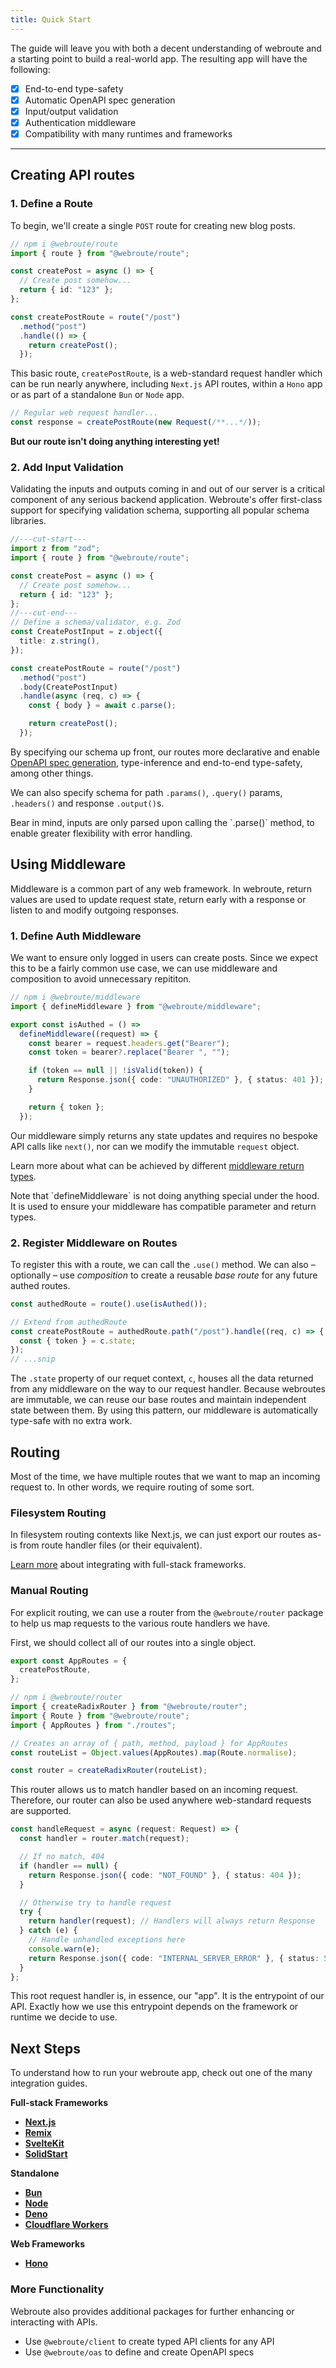 ```yaml
---
title: Quick Start
---
```


The guide will leave you with both a decent understanding of webroute and a starting point to build a real-world app. The resulting app will have the following:

- [x] End-to-end type-safety
- [x] Automatic OpenAPI spec generation
- [x] Input/output validation
- [x] Authentication middleware
- [x] Compatibility with many runtimes and frameworks

---

## Creating API routes

### 1. Define a Route

To begin, we'll create a single `POST` route for creating new blog posts.

```ts twoslash
// npm i @webroute/route
import { route } from "@webroute/route";

const createPost = async () => {
  // Create post somehow...
  return { id: "123" };
};

const createPostRoute = route("/post")
  .method("post")
  .handle(() => {
    return createPost();
  });
```

This basic route, `createPostRoute`, is a web-standard request handler which can be run nearly anywhere, including `Next.js` API routes, within a `Hono` app or as part of a standalone `Bun` or `Node` app.

```ts
// Regular web request handler...
const response = createPostRoute(new Request(/**...*/));
```

**But our route isn't doing anything interesting yet!**

### 2. Add Input Validation

Validating the inputs and outputs coming in and out of our server is a critical component of any serious backend application. Webroute's offer first-class support for specifying validation schema, supporting all popular schema libraries.

```ts twoslash {10-15}
//---cut-start---
import z from "zod";
import { route } from "@webroute/route";

const createPost = async () => {
  // Create post somehow...
  return { id: "123" };
};
//---cut-end---
// Define a schema/validator, e.g. Zod
const CreatePostInput = z.object({
  title: z.string(),
});

const createPostRoute = route("/post")
  .method("post")
  .body(CreatePostInput)
  .handle(async (req, c) => {
    const { body } = await c.parse();

    return createPost();
  });
```

By specifying our schema up front, our routes more declarative and enable [OpenAPI spec generation](/docs/building-apps/openapi), type-inference and end-to-end type-safety, among other things.

We can also specify schema for path `.params()`, `.query()` params, `.headers()` and response `.output()`s.

<Callout title="Validating inputs">
  Bear in mind, inputs are only parsed upon calling the `.parse()` method, to
  enable greater flexibility with error handling.
</Callout>

## Using Middleware

Middleware is a common part of any web framework. In webroute, return values are used to update request state, return early with a response or listen to and modify outgoing responses.

### 1. Define Auth Middleware

We want to ensure only logged in users can create posts. Since we expect this to be a fairly common use case, we can use middleware and composition to avoid unnecessary repititon.

```ts
// npm i @webroute/middleware
import { defineMiddleware } from "@webroute/middleware";

export const isAuthed = () =>
  defineMiddleware((request) => {
    const bearer = request.headers.get("Bearer");
    const token = bearer?.replace("Bearer ", "");

    if (token == null || !isValid(token)) {
      return Response.json({ code: "UNAUTHORIZED" }, { status: 401 });
    }

    return { token };
  });
```

Our middleware simply returns any state updates and requires no bespoke API calls like `next()`, nor can we modify the immutable `request` object.

Learn more about what can be achieved by different [middleware return types](/docs/building-apps/middleware#middleware-effects).

<Callout title="defineMiddleware is optional">
  Note that `defineMiddleware` is not doing anything special under the hood. It
  is used to ensure your middleware has compatible parameter and return types.
</Callout>

### 2. Register Middleware on Routes

To register this with a route, we can call the `.use()` method. We can also – optionally – use _composition_ to create a reusable _base route_ for any future authed routes.

```ts
const authedRoute = route().use(isAuthed());

// Extend from authedRoute
const createPostRoute = authedRoute.path("/post").handle((req, c) => {
  const { token } = c.state;
});
// ...snip
```

The `.state` property of our requet context, `c`, houses all the data returned from any middleware on the way to our request handler. Because webroutes are immutable, we can reuse our base routes and maintain independent state between them. By using this pattern, our middleware is automatically type-safe with no extra work.

## Routing

Most of the time, we have multiple routes that we want to map an incoming request to. In other words, we require routing of some sort.

### Filesystem Routing

In filesystem routing contexts like Next.js, we can just export our routes as-is from route handler files (or their equivalent).

[Learn more](/docs/integrations/full-stack) about integrating with full-stack frameworks.

### Manual Routing

For explicit routing, we can use a router from the `@webroute/router` package to help us map requests to the various route handlers we have.

First, we should collect all of our routes into a single object.

```ts title="routes.ts"
export const AppRoutes = {
  createPostRoute,
};
```

```ts title="main.ts"
// npm i @webroute/router
import { createRadixRouter } from "@webroute/router";
import { Route } from "@webroute/route";
import { AppRoutes } from "./routes";

// Creates an array of { path, method, payload } for AppRoutes
const routeList = Object.values(AppRoutes).map(Route.normalise);

const router = createRadixRouter(routeList);
```

This router allows us to match handler based on an incoming request. Therefore, our router can also be used anywhere web-standard requests are supported.

```ts
const handleRequest = async (request: Request) => {
  const handler = router.match(request);

  // If no match, 404
  if (handler == null) {
    return Response.json({ code: "NOT_FOUND" }, { status: 404 });
  }

  // Otherwise try to handle request
  try {
    return handler(request); // Handlers will always return Response
  } catch (e) {
    // Handle unhandled exceptions here
    console.warn(e);
    return Response.json({ code: "INTERNAL_SERVER_ERROR" }, { status: 500 });
  }
};
```

This root request handler is, in essence, our "app". It is the entrypoint of our API. Exactly how we use this entrypoint depends on the framework or runtime we decide to use.

## Next Steps

To understand how to run your webroute app, check out one of the many integration guides.

**Full-stack Frameworks**

- [**Next.js**](/docs/integrations/full-stack/nextjs)
- [**Remix**](/docs/integrations/full-stack/remix)
- [**SvelteKit**](/docs/integrations/full-stack/svelte-kit)
- [**SolidStart**](/docs/integrations/full-stack/solid-start)

**Standalone**

- [**Bun**](/docs/integrations/standalone/bun)
- [**Node**](/docs/integrations/standalone/node)
- [**Deno**](/docs/integrations/standalone/deno)
- [**Cloudflare Workers**](/docs/integrations/standalone/workers)

**Web Frameworks**

- [**Hono**](/docs/integrations/framework/hono)

### More Functionality

Webroute also provides additional packages for further enhancing or interacting with APIs.

- Use `@webroute/client` to create typed API clients for any API
- Use `@webroute/oas` to define and create OpenAPI specs
